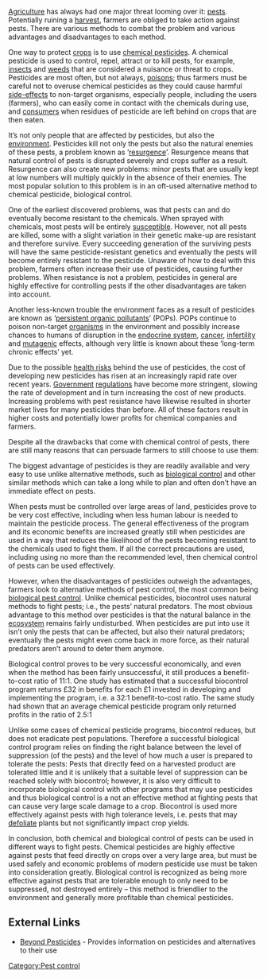 [[Agriculture]] has always had one major threat looming over it: [[pest]]s. Potentially ruining a [[harvest]], farmers are obliged to take action against pests. There are various methods to combat the problem and various advantages and disadvantages to each method.

One way to protect [[crop]]s is to use [[pesticide|chemical pesticides]]. A chemical pesticide is used to control, repel, attract or to kill pests, for example, [[insect]]s and [[weed]]s that are considered a nuisance or threat to crops. Pesticides are most often, but not always, [[poison]]s; thus farmers must be careful not to overuse chemical pesticides as they could cause harmful [[side-effect]]s to non-target organisms, especially people, including the users (farmers), who can easily come in contact with the chemicals during use, and [[consumer]]s when residues of pesticide are left behind on crops that are then eaten.

It’s not only people that are affected by pesticides, but also the [[environment]]. Pesticides kill not only the pests but also the natural enemies of these pests, a problem known as ‘[[resurgence]]’. Resurgence means that natural control of pests is disrupted severely and crops suffer as a result. Resurgence can also create new problems: minor pests that are usually kept at low numbers will multiply quickly in the absence of their enemies. The most popular solution to this problem is in an oft-used alternative method to chemical pesticide, biological control.

One of the earliest discovered problems, was that pests can and do eventually become resistant to the chemicals. When sprayed with chemicals, most pests will be entirely [[susceptible]]. However, not all pests are killed, some with a slight variation in their genetic make-up are resistant and therefore survive. Every succeeding generation of the surviving pests will have the same pesticide-resistant genetics and eventually the pests will become entirely resistant to the pesticide. Unaware of how to deal with this problem, farmers often increase their use of pesticides, causing further problems. When resistance is not a problem, pesticides in general are highly effective for controlling pests if the other disadvantages are taken into account.

Another less-known trouble the environment faces as a result of pesticides are known as ‘[[persistent organic pollutants]]’ (POPs). POPs continue to poison non-target [[organism]]s in the environment and possibly increase chances to humans of disruption in the [[endocrine system]], [[cancer]], [[infertility]] and [[mutagen]]ic effects, although very little is known about these ‘long-term chronic effects’ yet.

Due to the possible [[health risk]]s behind the use of pesticides, the cost of developing new pesticides has risen at an increasingly rapid rate over recent years. [[Government]] [[regulations]] have become more stringent, slowing the rate of development and in turn increasing the cost of new products. Increasing problems with pest resistance have likewise resulted in shorter market lives for many pesticides than before. All of these factors result in higher costs and potentially lower profits for chemical companies and farmers.

Despite all the drawbacks that come with chemical control of pests, there are still many reasons that can persuade farmers to still choose to use them:

The biggest advantage of pesticides is they are readily available and very easy to use unlike alternative methods, such as [[biological pest control|biological control]] and other similar methods which can take a long while to plan and often don’t have an immediate effect on pests.

When pests must be controlled over large areas of land, pesticides prove to be very cost effective, including when less human labour is needed to maintain the pesticide process. The general effectiveness of the program and its economic benefits are increased greatly still when pesticides are used in a way that reduces the likelihood of the pests becoming resistant to the chemicals used to fight them. If all the correct precautions are used, including using no more than the recommended level, then chemical control of pests can be used effectively.

However, when the disadvantages of pesticides outweigh the advantages, farmers look to alternative methods of pest control, the most common being [[biological pest control]]. Unlike chemical pesticides, biocontrol uses natural methods to fight pests; i.e., the pests’ natural predators. The most obvious advantage to this method over pesticides is that the natural balance in the [[ecosystem]] remains fairly undisturbed. When pesticides are put into use it isn’t only the pests that can be affected, but also their natural predators; eventually the pests might even come back in more force, as their natural predators aren’t around to deter them anymore.

Biological control proves to be very successful economically, and even when the method has been fairly unsuccessful, it still produces a benefit-to-cost ratio of 11:1. One study has estimated that a successful biocontrol program returns £32 in benefits for each £1 invested in developing and implementing the program, i.e. a 32:1 benefit-to-cost ratio. The same study had shown that an average chemical pesticide program only returned profits in the ratio of 2.5:1 {{fact}}

Unlike some cases of chemical pesticide programs, biocontrol reduces, but does not eradicate pest populations. Therefore a successful biological control program relies on finding the right balance between the level of suppression (of the pests) and the level of how much a user is prepared to tolerate the pests: Pests that directly feed on a harvested product are tolerated little and it is unlikely that a suitable level of suppression can be reached solely with biocontrol; however, it is also very difficult to incorporate biological control with other programs that may use pesticides and thus biological control is a not an effective method at fighting pests that can cause very large scale damage to a crop. Biocontrol is used more effectively against pests with high tolerance levels, i.e. pests that may [[defoliate]] plants but not significantly impact crop yields.

In conclusion, both chemical and biological control of pests can be used in different ways to fight pests. Chemical pesticides are highly effective against pests that feed directly on crops over a very large area, but must be used safely and economic problems of modern pesticide use must be taken into consideration greatly. Biological control is recognized as being more effective against pests that are tolerable enough to only need to be suppressed, not destroyed entirely – this method is friendlier to the environment and generally more profitable than chemical pesticides.

==External Links==
*[http://www.beyondpesticides.org Beyond Pesticides] - Provides information on pesticides and alternatives to their use

{{attrib wikipedia deleted|Advantages_and_disadvantages_of_pesticides_and_biological_control_in_agriculture}}

[[Category:Pest control]]
